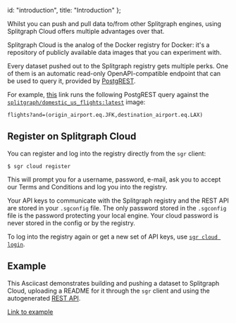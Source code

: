   id: "introduction",
  title: "Introduction"
};

Whilst you can push and pull data to/from other Splitgraph engines, using Splitgraph Cloud offers
multiple advantages over that.

Splitgraph Cloud is the analog of the Docker registry for Docker: it's a repository of
publicly available data images that you can experiment with.

Every dataset pushed out to the Splitgraph registry gets multiple perks. One of them is an automatic read-only OpenAPI-compatible endpoint that can be used to query it, provided by [PostgREST](http://postgrest.org/en/latest/).

For example, [this](https://data.splitgraph.com/splitgraph/domestic_us_flights/latest/-/rest/flights?and=(origin_airport.eq.JFK,destination_airport.eq.LAX)) link runs the following PostgREST query against
the [`splitgraph/domestic_us_flights:latest`](/splitgraph/domestic_us_flights/latest/-/overview) image:

```
flights?and=(origin_airport.eq.JFK,destination_airport.eq.LAX)
```

## Register on Splitgraph Cloud

You can register and log into the registry directly from the `sgr` client:

```shell-session
$ sgr cloud register
```

This will prompt you for a username, password, e-mail, ask you to accept our Terms and Conditions
and log you into the registry.

Your API keys to communicate with the Splitgraph registry and the REST API are stored in your `.sgconfig` file.
 The only password stored in the `.sgconfig` file is the password protecting your local engine. Your
 cloud password is never stored in the config or by the registry.

To log into the registry again or get a new set of API keys, use [`sgr cloud login`](../sgr/splitgraph-cloud/cloud-login).

## Example

This Asciicast demonstrates building and pushing a dataset to Splitgraph Cloud, uploading a
README for it through the `sgr` client and using the autogenerated [REST API](./publish_rest_api).

[Link to example](https://github.com/splitgraph/splitgraph/tree/master/examples/splitgraph-cloud)

<cast src="@splitgraph/content/casts/versioned/latest/splitgraph-cloud.cast" />
